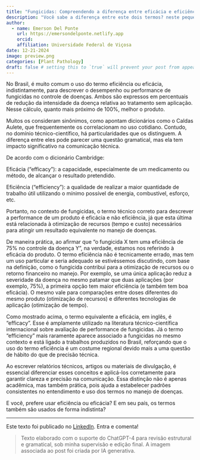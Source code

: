 ```yaml
---
title: "Fungicidas: Compreendendo a diferença entre eficácia e eficiência"
description: "Você sabe a diferença entre este dois termos? neste pequeno artigo eu comento sobre as diferenças conceituais e aplicação regionalizada do termo eficiência como sendo sinônimo de eficácia"
author:
  - name: Emerson Del Ponte
    url: https://emersondelponte.netlify.app
    orcid: 
    affiliation: Universidade Federal de Viçosa
date: 12-21-2024
image: preview.png
categories: [Plant Pathology] 
draft: false # setting this to `true` will prevent your post from appearing on your listing page until you're ready!
---
```


No Brasil, é muito comum o uso do termo eficiência ou eficácia, indistintamente, para descrever o desempenho ou performance de fungicidas no controle de doenças. Ambos são expressos em percentuais de redução da intensidade da doença relativa ao tratamento sem aplicação. Nesse cálculo, quanto mais próximo de 100%, melhor o produto.

Muitos os consideram sinônimos, como apontam dicionários como o Caldas Aulete, que frequentemente os correlacionam no uso cotidiano. Contudo, no domínio técnico-científico, há particularidades que os distinguem. A diferença entre eles pode parecer uma questão gramatical, mas ela tem impacto significativo na comunicação técnica.

De acordo com o dicionário Cambridge:

Eficácia ("efficacy"): a capacidade, especialmente de um medicamento ou método, de alcançar o resultado pretendido.

Eficiência ("efficiency"): a qualidade de realizar a maior quantidade de trabalho útil utilizando o mínimo possível de energia, combustível, esforço, etc.

Portanto, no contexto de fungicidas, o termo técnico correto para descrever a performance de um produto é eficácia e não eficiência, já que esta última está relacionada à otimização de recursos (tempo e custo) necessários para atingir um resultado equivalente no manejo de doenças.

De maneira prática, ao afirmar que "o fungicida X tem uma eficiência de 75% no controle da doença Y", na verdade, estamos nos referindo à eficácia do produto. O termo eficiência não é tecnicamente errado, mas tem um uso particular e seria adequado se estivéssemos discutindo, com base na definição, como o fungicida contribui para a otimização de recursos ou o retorno financeiro no manejo. Por exemplo, se uma única aplicação reduz a severidade da doença no mesmo patamar que duas aplicações (por exemplo, 75%), a primeira opção tem maior eficiência (e também tem boa eficácia). O mesmo vale para comparações entre doses diferentes do mesmo produto (otimização de recursos) e diferentes tecnologias de aplicação (otimização de tempo).

Como mostrado acima, o termo equivalente a eficácia, em inglês, é "efficacy". Esse é amplamente utilizado na literatura técnico-científica internacional sobre avaliação de performance de fungicidas. Já o termo "efficiency" mais raramente aparece associado a fungicidas no mesmo contexto e está ligado a trabalhos produzidos no Brasil, reforçando que o uso do termo eficiência é um costume regional devido mais a uma questão de hábito do que de precisão técnica.

Ao escrever relatórios técnicos, artigos ou materiais de divulgação, é essencial diferenciar esses conceitos e aplicá-los corretamente para garantir clareza e precisão na comunicação. Essa distinção não é apenas acadêmica, mas também prática, pois ajuda a estabelecer padrões consistentes no entendimento e uso dos termos no manejo de doenças.

E você, prefere usar eficiência ou eficácia? E em seu país, os termos também são usados de forma indistinta?

------------------------------------------------------------------------

Este texto foi publicado no [LinkedIn](https://www.linkedin.com/posts/emerson-m-del-ponte-61678ba1_fungicidas-compreendendo-a-diferen%C3%A7a-entre-activity-7274160598081249280-6NFN?utm_source=share&utm_medium=member_desktop). Entra e comenta!

> Texto elaborado com o suporte do ChatGPT-4 para revisão estrutural e gramatical, sob minha supervisão e edição final. A imagem associada ao post foi criada por IA generativa.
